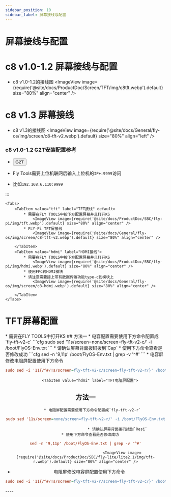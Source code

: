 ```yaml
---
sidebar_position: 10
sidebar_label: 屏幕接线与配置
---
```



# 屏幕接线与配置

# c8 v1.0-1.2 屏幕接线与配置

* c8 v1.0-1.2的接线图
<ImageView image={require('@site/docs/ProductDoc/Screen/TFT/img/c8tft.webp').default} size="80%" align="center" />

# c8 v1.3 屏幕接线

* c8 v1.3的接线图
<ImageView image={require('@site/docs/General/fly-os/img/screen/c8-tft-v2.webp').default} size="80%" align="left" />

### c8 v1.0-1.2 G2T安装配置参考
* <Button variant="contained" disableElevation component="a" rel="noopener" href="/docs\ProductDoc\ExtensionBoard\fly-g2t\rpi">G2T</Button>

* Fly Tools需要上位机联网后输入上位机的`IP+:9999`访问
* 比如`192.168.6.110:9999`

:::

    <Tabs>
        <TabItem value="tft" label="TFT接线" default>
            * 需要在FLY TOOLS中按下方配置屏幕并且打开KS
                <ImageView image={require('@site/docs/ProductDoc/SBC/fly-pi/img/tft.webp').default} size="80%" align="center" />
            * FLY-Pi TFT屏接线
                <ImageView image={require('@site/docs/General/fly-os/img/screen/c8-tft-v2.webp').default} size="80%" align="center" />

        </TabItem>
        <TabItem value="hdmi" label="HDMI接线">
            * 需要在FLY TOOLS中按下方配置屏幕并且打开KS
                <ImageView image={require('@site/docs/ProductDoc/SBC/fly-pi/img/hdmi.webp').default} size="80%" align="center" />               
            * 使用FPC转HDMI模块
            * 请注意需要接上带有数据传输功能type-c到模块上
                <ImageView image={require('@site/docs/General/fly-os/img/screen/c8-hdmi.webp').default} size="80%" align="center" />

        </TabItem>
    </Tabs>

# TFT屏幕配置

<Tabs>
    <TabItem value="tft" label="TFT屏幕" default>
        * 需要在FLY TOOLS中打开KS
            <ImageView image={require('@site/docs/ProductDoc/SBC/fly-lite/lite2.1/img/ks.webp').default} size="80%" align="center" />
        <Tabs>
    <TabItem value="tft" label="TFT电容屏配置" default>
## 方法一    
         * 电容配置需要使用下方命令配置成`fly-tft-v2-c`
```cfg
sudo sed '11s/screen=none/screen=fly-tft-v2-c/' -i /boot/FlyOS-Env.txt
```
         * 请确认屏幕背面拨码拨到`Cap`
    * 使用下方命令查看是否修改成功
```cfg
sed -n '9,11p' /boot/FlyOS-Env.txt | grep -v '^#'
```
        <ImageView image={require('@site/docs/ProductDoc/SBC/fly-lite/lite2.1/img/tft-c.webp').default} size="80%" align="center" />
 * 电容屏修改电阻屏配置使用下方命令

```cfg
sudo sed -i '11{/^#/!s/screen=fly-tft-v2-c/screen=fly-tft-v2-r/}' /boot/FlyOS-Env.txt
``` 
</TabItem>

        <TabItem value="hdmi" label="TFT电阻屏配置">
## 方法一        
           * 电阻屏配置需要使用下方命令配置成`fly-tft-v2-r` 
```cfg
sudo sed '11s/screen=none/screen=fly-tft-v2-r/' -i /boot/FlyOS-Env.txt
```
                                * 请确认屏幕背面拨码拨到`Resi`
        * 使用下方命令查看是否修改成功
```cfg
sed -n '9,11p' /boot/FlyOS-Env.txt | grep -v '^#'
```
                                    <ImageView image={require('@site/docs/ProductDoc/SBC/fly-lite/lite2.1/img/tft-r.webp').default} size="80%" align="center" />
 * 电阻屏修改电容屏配置使用下方命令

```cfg
sudo sed -i '11{/^#/!s/screen=fly-tft-v2-r/screen=fly-tft-v2-c/}' /boot/FlyOS-Env.txt
```
</TabItem>
</Tabs>    
</TabItem>
</Tabs>
    ----
